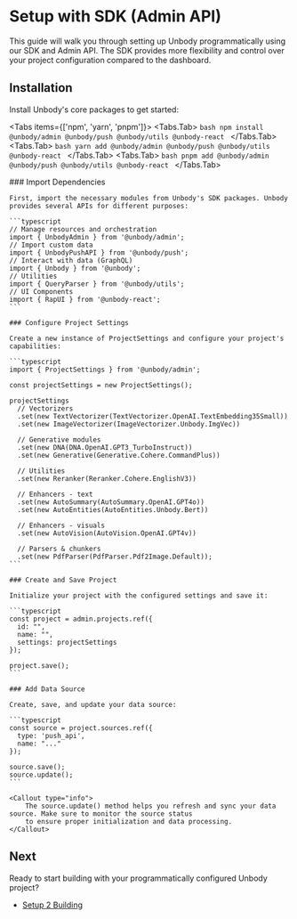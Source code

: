 
# Setup with SDK (Admin API)

This guide will walk you through setting up Unbody programmatically using our SDK and Admin API. The SDK provides more flexibility and control over your project configuration compared to the dashboard.

## Installation

Install Unbody's core packages to get started:

<Tabs items={['npm', 'yarn', 'pnpm']}>
  <Tabs.Tab>
    ```bash
    npm install @unbody/admin @unbody/push @unbody/utils @unbody-react
    ```
  </Tabs.Tab>
  <Tabs.Tab>
    ```bash
    yarn add @unbody/admin @unbody/push @unbody/utils @unbody-react
    ```
  </Tabs.Tab>
  <Tabs.Tab>
    ```bash
    pnpm add @unbody/admin @unbody/push @unbody/utils @unbody-react
    ```
  </Tabs.Tab>
</Tabs>

<Steps>
    ### Import Dependencies
    
    First, import the necessary modules from Unbody's SDK packages. Unbody provides several APIs for different purposes:
    
    ```typescript
    // Manage resources and orchestration
    import { UnbodyAdmin } from '@unbody/admin';
    // Import custom data
    import { UnbodyPushAPI } from '@unbody/push';
    // Interact with data (GraphQL)
    import { Unbody } from '@unbody';
    // Utilities
    import { QueryParser } from '@unbody/utils';
    // UI Components
    import { RapUI } from '@unbody-react';
    ```

    ### Configure Project Settings

    Create a new instance of ProjectSettings and configure your project's capabilities:

    ```typescript
    import { ProjectSettings } from '@unbody/admin';
    
    const projectSettings = new ProjectSettings();

    projectSettings
      // Vectorizers
      .set(new TextVectorizer(TextVectorizer.OpenAI.TextEmbedding35Small))
      .set(new ImageVectorizer(ImageVectorizer.Unbody.ImgVec))
      
      // Generative modules
      .set(new DNA(DNA.OpenAI.GPT3_TurboInstruct))
      .set(new Generative(Generative.Cohere.CommandPlus))
      
      // Utilities
      .set(new Reranker(Reranker.Cohere.EnglishV3))
      
      // Enhancers - text
      .set(new AutoSummary(AutoSummary.OpenAI.GPT4o))
      .set(new AutoEntities(AutoEntities.Unbody.Bert))
      
      // Enhancers - visuals
      .set(new AutoVision(AutoVision.OpenAI.GPT4v))
      
      // Parsers & chunkers
      .set(new PdfParser(PdfParser.Pdf2Image.Default));
    ```

    ### Create and Save Project

    Initialize your project with the configured settings and save it:

    ```typescript
    const project = admin.projects.ref({
      id: "",
      name: "",
      settings: projectSettings
    });
    
    project.save();
    ```

    ### Add Data Source

    Create, save, and update your data source:

    ```typescript
    const source = project.sources.ref({
      type: 'push_api',
      name: "..."
    });
    
    source.save();
    source.update();
    ```

    <Callout type="info">
        The source.update() method helps you refresh and sync your data source. Make sure to monitor the source status
        to ensure proper initialization and data processing.
    </Callout>

</Steps>

## Next
Ready to start building with your programmatically configured Unbody project?

- [Setup 2 Building](/get-started/step-2-building)

